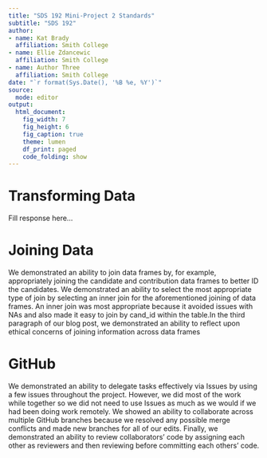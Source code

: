 ```yaml
---
title: "SDS 192 Mini-Project 2 Standards"
subtitle: "SDS 192"
author: 
- name: Kat Brady
  affiliation: Smith College
- name: Ellie Zdancewic
  affiliation: Smith College
- name: Author Three
  affiliation: Smith College
date: "`r format(Sys.Date(), '%B %e, %Y')`"
source:
  mode: editor
output: 
  html_document:
    fig_width: 7
    fig_height: 6
    fig_caption: true
    theme: lumen
    df_print: paged
    code_folding: show
---
```



# Transforming Data

Fill response here...

# Joining Data

We demonstrated an ability to join data frames by, for example, appropriately joining the candidate and contribution data frames to better ID the candidates. We demonstrated an ability to select the most appropriate type of join by selecting an inner join for the aforementioned joining of data frames. An inner join was most appropriate because it avoided issues with NAs and also made it easy to join by cand_id within the table.In the third paragraph of our blog post, we demonstrated an ability to reflect upon ethical concerns of joining information across data frames

# GitHub

We demonstrated an ability to delegate tasks effectively via Issues by using a few issues throughout the project. However, we did most of the work while together so we did not need to use Issues as much as we would if we had been doing work remotely. We showed an ability to collaborate across multiple GitHub branches because we resolved any possible merge conflicts and made new branches for all of our edits. Finally, we demonstrated an ability to review collaborators' code by assigning each other as reviewers and then reviewing before committing each others' code.

